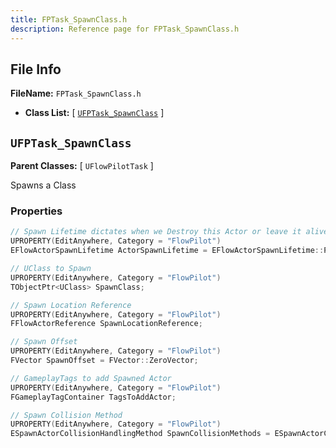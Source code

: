 ```yaml
---
title: FPTask_SpawnClass.h
description: Reference page for FPTask_SpawnClass.h
---
```


## File Info

__FileName:__ `FPTask_SpawnClass.h`
- __Class List:__ 
[ [`UFPTask_SpawnClass`](#ufptask_spawnclass) ]


## `UFPTask_SpawnClass` 


__Parent Classes:__
[ `UFlowPilotTask` ]

 
Spawns a Class 

### Properties

```cpp
// Spawn Lifetime dictates when we Destroy this Actor or leave it alive forever 
UPROPERTY(EditAnywhere, Category = "FlowPilot")
EFlowActorSpawnLifetime ActorSpawnLifetime = EFlowActorSpawnLifetime::Persistent;

// UClass to Spawn 
UPROPERTY(EditAnywhere, Category = "FlowPilot")
TObjectPtr<UClass> SpawnClass;

// Spawn Location Reference 
UPROPERTY(EditAnywhere, Category = "FlowPilot")
FFlowActorReference SpawnLocationReference;

// Spawn Offset 
UPROPERTY(EditAnywhere, Category = "FlowPilot")
FVector SpawnOffset = FVector::ZeroVector;

// GameplayTags to add Spawned Actor 
UPROPERTY(EditAnywhere, Category = "FlowPilot")
FGameplayTagContainer TagsToAddActor;

// Spawn Collision Method 
UPROPERTY(EditAnywhere, Category = "FlowPilot")
ESpawnActorCollisionHandlingMethod SpawnCollisionMethods = ESpawnActorCollisionHandlingMethod::AdjustIfPossibleButAlwaysSpawn;

```
